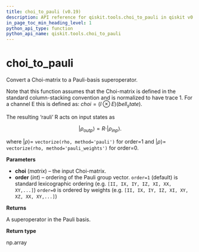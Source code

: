 ```yaml
---
title: choi_to_pauli (v0.19)
description: API reference for qiskit.tools.choi_to_pauli in qiskit v0.19
in_page_toc_min_heading_level: 1
python_api_type: function
python_api_name: qiskit.tools.choi_to_pauli
---
```


<span id="choi-to-pauli" />

# choi\_to\_pauli

<Function id="qiskit.tools.choi_to_pauli" isDedicatedPage={true} github="https://github.com/qiskit/qiskit/tree/stable/0.14/qiskit/tools/qi/qi.py" signature="choi_to_pauli(choi, order=1)">
  Convert a Choi-matrix to a Pauli-basis superoperator.

  Note that this function assumes that the Choi-matrix is defined in the standard column-stacking convention and is normalized to have trace 1. For a channel E this is defined as: $choi = (I \otimes E)(bell_state)$.

  The resulting ‘rauli’ R acts on input states as

$$
|{\rho_{out}}_p\rangle = R \cdot |{\rho_{in}}_p\rangle.
$$

  where $|{\rho}\rangle =$ `vectorize(rho, method='pauli')` for order=1 and $|{\rho}\rangle =$ `vectorize(rho, method='pauli_weights')` for order=0.

  **Parameters**

  *   **choi** (*matrix*) – the input Choi-matrix.
  *   **order** (*int*) – ordering of the Pauli group vector. `order=1` (default) is standard lexicographic ordering (e.g. `[II, IX, IY, IZ, XI, XX, XY,...]`) `order=0` is ordered by weights (e.g. `[II, IX, IY, IZ, XI, XY, XZ, XX, XY,...]`)

  **Returns**

  A superoperator in the Pauli basis.

  **Return type**

  np.array
</Function>

